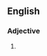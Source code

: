 ==English==

===Adjective===
{{head|en|adjective}}

# {{alternative form of|like death warmed over|lang=en}}